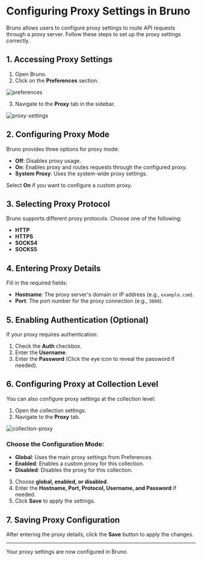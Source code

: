 # Configuring Proxy Settings in Bruno

Bruno allows users to configure proxy settings to route API requests through a proxy server. Follow these steps to set up the proxy settings correctly.

## **1. Accessing Proxy Settings**

1. Open Bruno.
2. Click on the **Preferences** section.

![preferences](/screenshots/get-started/config/proxy/1-preferences.webp)

3. Navigate to the **Proxy** tab in the sidebar.

![proxy-settings](/screenshots/get-started/config/proxy/2-global-proxy.webp)

## **2. Configuring Proxy Mode**

Bruno provides three options for proxy mode:

- **Off**: Disables proxy usage.
- **On**: Enables proxy and routes requests through the configured proxy.
- **System Proxy**: Uses the system-wide proxy settings.

Select **On** if you want to configure a custom proxy.

## **3. Selecting Proxy Protocol**

Bruno supports different proxy protocols. Choose one of the following:

- **HTTP**
- **HTTPS**
- **SOCKS4**
- **SOCKS5**

## **4. Entering Proxy Details**

Fill in the required fields:

- **Hostname**: The proxy server's domain or IP address (e.g., `example.com`).
- **Port**: The port number for the proxy connection (e.g., `3000`).

## **5. Enabling Authentication (Optional)**

If your proxy requires authentication:

1. Check the **Auth** checkbox.
2. Enter the **Username**.
3. Enter the **Password** (Click the eye icon to reveal the password if needed).

## **6. Configuring Proxy at Collection Level**

You can also configure proxy settings at the collection level:

1. Open the collection settings.
2. Navigate to the **Proxy** tab.

![collection-proxy](/screenshots/get-started/config/proxy/3-collection-proxy.webp)

### **Choose the Configuration Mode:**

- **Global**: Uses the main proxy settings from Preferences.
- **Enabled**: Enables a custom proxy for this collection.
- **Disabled**: Disables the proxy for this collection.

3. Choose **global, enabled, or disabled**.
4. Enter the **Hostname, Port, Protocol, Username, and Password** if needed.
5. Click **Save** to apply the settings.

## **7. Saving Proxy Configuration**

After entering the proxy details, click the **Save** button to apply the changes.

---

Your proxy settings are now configured in Bruno.
